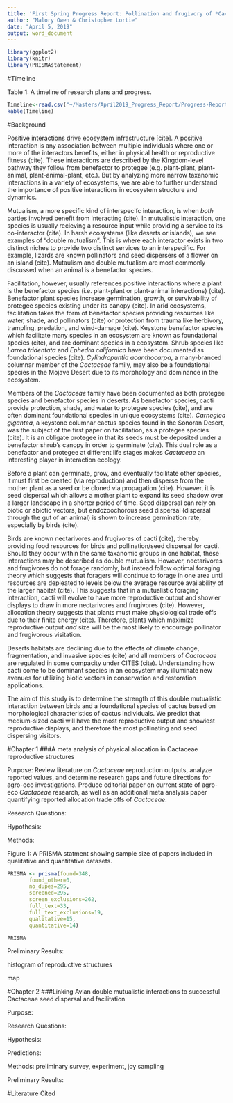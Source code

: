 ```yaml
---
title: 'First Spring Progress Report: Pollination and frugivory of *Cactaceae* by Avian interactors'
author: "Malory Owen & Christopher Lortie"
date: "April 5, 2019"
output: word_document
---
```


```r
library(ggplot2)
library(knitr)
library(PRISMAstatement)
```


#Timeline

Table 1: A timeline of research plans and progress.
```r
Timeline<-read.csv("~/Masters/April2019_Progress_Report/Progress-Report-April-2019/Timeline.csv")
kable(Timeline)
```


#Background

Positive interactions drive ecosystem infrastructure [cite]. A positive interaction is any association between multiple individuals where one or more of the interactors benefits, either in physical health or reproductive fitness (cite). These interactions are described by the Kingdom-level pathway they follow from benefactor to protegee (e.g. plant-plant, plant-animal, plant-animal-plant, etc.). But by analyzing more narrow taxanomic interactions in a variety of ecosystems, we are able to further understand the importance of positive interactions in ecosystem structure and dynamics.

Mutualism, a more specific kind of interspecifc interaction, is when *both* parties involved benefit from interacting (cite). In mutualistic interaction, one species is usually recieving a resource input while providing a service to its co-interactor (cite). In harsh ecosystems (like deserts or islands), we see examples of "double mutualism". This is where each interactor exists in two distinct niches to provide two distinct services to an interspecific. For example, lizards are known pollinators and seed dispersers of a flower on an island (cite). Mutaulism and double mutualism are most commonly discussed when an animal is a benefactor species. 

Facilitation, however, usually references positive interactions where a plant is the benefactor species (i.e. plant-plant or plant-animal interactions) (cite). Benefactor plant species increase germination, growth, or survivability of protegee species existing under its canopy (cite). In arid ecosystems, facilitation takes the form of benefactor species providing resources like water, shade, and pollinators (cite) or protection from trauma like herbivory, trampling, predation, and wind-damage (cite). Keystone benefactor species which facilitate many species in an ecosystem are known as foundational species (cite), and are dominant species in a ecosystem. Shrub species like *Larrea tridentata* and *Ephedra californica* have been documented as foundational species (cite). *Cylindropuntia acanthocarpa*, a many-branced columnar member of the *Cactaceae* family, may also be a foundational species in the Mojave Desert due to its morphology and dominance in the ecosystem. 

Members of the *Cactaceae* family have been documented as both protegee species and benefactor species in deserts. As benefactor species, cacti provide protection, shade, and water to protegee species (cite), and are often dominant foundational species in unique ecosystems (cite).  *Carnegiea gigantea*, a keystone columnar cactus species found in the Sonoran Desert, was the subject of the first paper on facilitation, as a protegee species (cite). It is an obligate protegee in that its seeds must be deposited under a benefactor shrub's canopy in order to germinate (cite). This dual role as a benefactor and protegee at different life stages makes *Cactaceae* an interesting player in interaction ecology. 

Before a plant can germinate, grow, and eventually facilitate other species, it must first be created (via reproduction) and then disperse from the mother plant as a seed or be cloned via propagation (cite). However, it is seed dispersal which allows a mother plant to expand its seed shadow over a larger landscape in a shorter period of time. Seed dispersal can rely on biotic or abiotic vectors, but endozoochorous seed dispersal (dispersal through the gut of an animal) is shown to increase germination rate, especially by birds (cite). 

Birds are known nectarivores and frugivores of cacti (cite), thereby providing food resources for birds and pollination/seed dispersal for cacti. Should they occur within the same taxanomic groups in one habitat, these interactions may be described as double mutualism. However, nectarivores and frugivores do not forage randomly, but instead follow optimal foraging theory which suggests that foragers will continue to forage in one area until resources are depleated to levels below the average resource availability of the larger habitat (cite). This suggests that in a mutualistic foraging interaction, cacti will evolve to have more reproductive output and showier displays to draw in more nectarivores and frugivores (cite). However, allocation theory suggests that plants must make physiological trade offs due to their finite energy (cite). Therefore, plants which maximize reproductive output *and* size will be the most likely to encourage pollinator and frugivorous visitation. 

Deserts habitats are declining due to the effects of climate change, fragmentation, and invasive species (cite) and all members of *Cactaceae* are regulated in some compacity under CITES (cite). Understanding how cacti come to be dominant species in an ecosystem may illuminate new avenues for utilizing biotic vectors in conservation and restoration applications. 

The aim of this study is to determine the strength of this double mutualistic interaction between birds and a foundational species of cactus based on morphological characteristics of cactus individuals. We predict that medium-sized cacti will have the most reproductive output and showiest reproductive displays, and therefore the most pollinating and seed dispersing visitors. 


#Chapter 1
###A meta analysis of physical allocation in Cactaceae reproductive structures

Purpose: Review literature on *Cactaceae* reproduction outputs, analyze reported values, and determine research gaps and future directions for agro-eco investigations. Produce editorial paper on current state of agro-eco *Cactaceae* research, as well as an additional meta analysis paper quantifying reported allocation trade offs of *Cactaceae*. 

Research Questions: 

Hypothesis:

Methods:

Figure 1: A PRISMA statment showing sample size of papers included in qualitative and quantitative datasets.
```r
PRISMA <- prisma(found=348,
       found_other=0,
       no_dupes=295,
       screened=295,
       screen_exclusions=262,
       full_text=33,
       full_text_exclusions=19,
       qualitative=15,
       quantitative=14)

PRISMA

```

Preliminary Results:

histogram of reproductive structures

map


#Chapter 2
###Linking Avian double mutualistic interactions to successful Cactaceae seed dispersal and facilitation

Purpose:

Research Questions:

Hypothesis:

Predictions:

Methods: 
preliminary survey, experiment, joy sampling

Preliminary Results:



#Literature Cited
